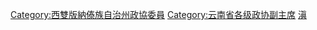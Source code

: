 [[Category:西雙版納傣族自治州政協委員|Category:西雙版納傣族自治州政協委員]]
[[Category:云南省各级政协副主席|Category:云南省各级政协副主席]]
[[Category:自治州政协副主席|滇]]